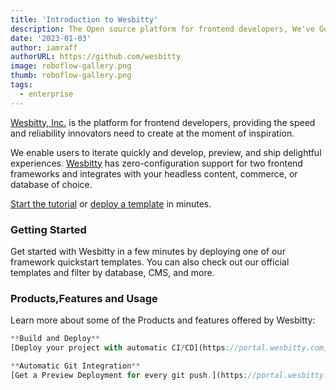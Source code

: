 ```yaml
---
title: 'Introduction to Wesbitty'
description: The Open source platform for frontend developers, We've Got Your WishList.
date: '2023-01-03'
author: iamraff
authorURL: https://github.com/wesbitty
image: roboflow-gallery.png
thumb: roboflow-gallery.png
tags:
  - enterprise
---
```


[Wesbitty, Inc.](https://wesbitty.com) is the platform for frontend developers, providing the speed and reliability innovators need to create at the moment of inspiration.

We enable users to iterate quickly and develop, preview, and ship delightful experiences. [Wesbitty](https://wesbitty.com) has zero-configuration support for two frontend frameworks and integrates with your headless content, commerce, or database of choice.

[Start the tutorial](https://wesbitty.com/playground) or [deploy a template](https://portal.wesbitty.com) in minutes.

### Getting Started

Get started with Wesbitty in a few minutes by deploying one of our framework quickstart templates. You can also check out our official templates and filter by database, CMS, and more.

### Products,Features and Usage

Learn more about some of the Products and features offered by Wesbitty:

```js hideCopy
**Build and Deploy**
[Deploy your project with automatic CI/CD](https://portal.wesbitty.com)
```

```js hideCopy
**Automatic Git Integration**
[Get a Preview Deployment for every git push.](https://portal.wesbitty.com)
```
